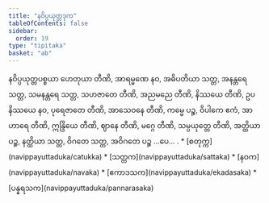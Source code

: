 ```yaml
---
title: "နဝိပ္ပယုတ္တဒုက"
tableOfContents: false
sidebar:
  order: 19
type: "tipitaka"
basket: "ab"
---
```



<DynamicBreadcrumb />

<Division number="513">

<Paragraph number="1769">
နဝိပ္ပယုတ္တပစ္စယာ ဟေတုယာ တီဏိ, အာရမ္မဏေ နဝ, အဓိပတိယာ သတ္တ, အနန္တရေ သတ္တ, သမနန္တရေ သတ္တ, သဟဇာတေ တီဏိ, အညမညေ တီဏိ, နိဿယေ တီဏိ, ဥပနိဿယေ နဝ, ပုရေဇာတေ တီဏိ, အာသေဝနေ တီဏိ, ကမ္မေ ပဉ္စ, ဝိပါကေ ဧကံ, အာဟာရေ တီဏိ, ဣန္ဒြိယေ တီဏိ, ဈာနေ တီဏိ, မဂ္ဂေ တီဏိ, သမ္ပယုတ္တေ တီဏိ, အတ္ထိယာ ပဉ္စ, နတ္ထိယာ သတ္တ, ဝိဂတေ သတ္တ, အဝိဂတေ ပဉ္စ …ပေ… .

</Paragraph>
</Division>

<TableOfContents>
* [စတုက္က](navippayuttaduka/catukka)
* [သတ္တက](navippayuttaduka/sattaka)
* [နဝက](navippayuttaduka/navaka)
* [ဧကာဒသက](navippayuttaduka/ekadasaka)
* [ပန္နရသက](navippayuttaduka/pannarasaka)
</TableOfContents>